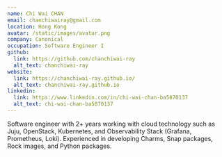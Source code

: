 ```yaml
---
name: Chi Wai CHAN
email: chanchiwairay@gmail.com
location: Hong Kong
avatar: /static/images/avatar.png
company: Canonical
occupation: Software Engineer I
github:
  link: https://github.com/chanchiwai-ray
  alt_text: chanchiwai-ray
website:
  link: https://chanchiwai-ray.github.io/
  alt_text: chanchiwai-ray.github.io
linkedin:
  link: https://www.linkedin.com/in/chi-wai-chan-ba5870137
  alt_text: chi-wai-chan-ba5870137
---
```


Software engineer with 2+ years working with cloud technology such as Juju,
OpenStack, Kubernetes, and Observability Stack (Grafana, Prometheus, Loki).
Experienced in developing Charms, Snap packages, Rock images, and Python
packages.
